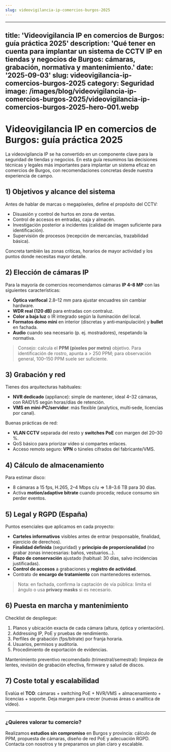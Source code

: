 ```yaml
---
slug: videovigilancia-ip-comercios-burgos-2025
---
```











---
title: 'Videovigilancia IP en comercios de Burgos: guía práctica 2025'
description: 'Qué tener en cuenta para implantar un sistema de CCTV IP en tiendas
  y negocios de Burgos: cámaras, grabación, normativa y mantenimiento.'
date: '2025-09-03'
slug: videovigilancia-ip-comercios-burgos-2025
category: Seguridad
image: /images/blog/videovigilancia-ip-comercios-burgos-2025/videovigilancia-ip-comercios-burgos-2025-hero-001.webp
---

# Videovigilancia IP en comercios de Burgos: guía práctica 2025

La videovigilancia IP se ha convertido en un componente clave para la seguridad de tiendas y negocios. En esta guía resumimos las decisiones técnicas y legales más importantes para implantar un sistema eficaz en comercios de Burgos, con recomendaciones concretas desde nuestra experiencia de campo.

## 1) Objetivos y alcance del sistema

Antes de hablar de marcas o megapíxeles, define el propósito del CCTV:

- Disuasión y control de hurtos en zona de ventas.
- Control de accesos en entradas, caja y almacén.
- Investigación posterior a incidentes (calidad de imagen suficiente para identificación).
- Supervisión de procesos (recepción de mercancías, trazabilidad básica).

Concreta también las zonas críticas, horarios de mayor actividad y los puntos donde necesitas mayor detalle.

## 2) Elección de cámaras IP

Para la mayoría de comercios recomendamos cámaras **IP 4–8 MP** con las siguientes características:

- **Óptica varifocal** 2.8–12 mm para ajustar encuadres sin cambiar hardware.
- **WDR real (120 dB)** para entradas con contraluz.
- **Color a baja luz** o IR integrado según la iluminación del local.
- **Formatos domo mini** en interior (discretas y anti‑manipulación) y **bullet** en fachada.
- **Audio** cuando sea necesario (p. ej. mostradores), respetando la normativa.

> Consejo: calcula el **PPM (píxeles por metro)** objetivo. Para identificación de rostro, apunta a > 250 PPM; para observación general, 100–150 PPM suele ser suficiente.

## 3) Grabación y red

Tienes dos arquitecturas habituales:

- **NVR dedicado** (appliance): simple de mantener, ideal 4–32 cámaras, con RAID1/5 según horas/días de retención.
- **VMS en mini‑PC/servidor**: más flexible (analytics, multi‑sede, licencias por canal).

Buenas prácticas de red:

- **VLAN CCTV** separada del resto y **switches PoE** con margen del 20–30 %.
- QoS básico para priorizar vídeo si compartes enlaces.
- Acceso remoto seguro: **VPN** o túneles cifrados del fabricante/VMS.

## 4) Cálculo de almacenamiento

Para estimar disco:

- 8 cámaras a 15 fps, H.265, 2–4 Mbps c/u ⇒ 1.8–3.6 TB para 30 días.
- Activa **motion/adaptive bitrate** cuando proceda; reduce consumo sin perder eventos.

## 5) Legal y RGPD (España)

Puntos esenciales que aplicamos en cada proyecto:

- **Carteles informativos** visibles antes de entrar (responsable, finalidad, ejercicio de derechos).
- **Finalidad definida** (seguridad) y **principio de proporcionalidad** (no grabar zonas innecesarias: baños, vestuarios…).
- **Plazo de conservación** ajustado (habitual: 30 días, salvo incidencias justificadas).
- **Control de accesos** a grabaciones y **registro de actividad**.
- Contrato de **encargo de tratamiento** con mantenedores externos.

> Nota: en fachada, confirma la captación de vía pública: limita el ángulo o usa **privacy masks** si es necesario.

## 6) Puesta en marcha y mantenimiento

Checklist de despliegue:

1. Planos y ubicación exacta de cada cámara (altura, óptica y orientación).
2. Addressing IP, PoE y pruebas de rendimiento.
3. Perfiles de grabación (fps/bitrate) por franja horaria.
4. Usuarios, permisos y auditoría.
5. Procedimiento de exportación de evidencias.

Mantenimiento preventivo recomendado (trimestral/semestral): limpieza de lentes, revisión de grabación efectiva, firmware y salud de discos.

## 7) Coste total y escalabilidad

Evalúa el **TCO**: cámaras + switching PoE + NVR/VMS + almacenamiento + licencias + soporte. Deja margen para crecer (nuevas áreas o analítica de vídeo).

---

### ¿Quieres valorar tu comercio?

Realizamos **estudios sin compromiso** en Burgos y provincia: cálculo de PPM, propuesta de cámaras, diseño de red PoE y adecuación RGPD. Contacta con nosotros y te preparamos un plan claro y escalable.

